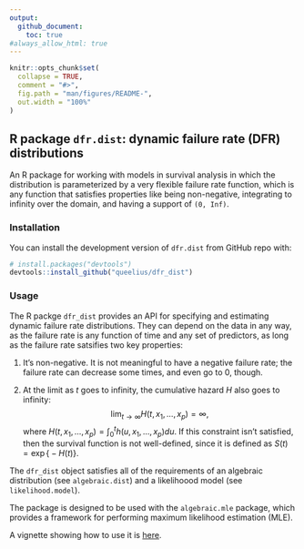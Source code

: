 ```yaml
---
output:
  github_document:
    toc: true
#always_allow_html: true
---
```


<!-- README.md is generated from README.Rmd. Please edit that file -->

```r
knitr::opts_chunk$set(
  collapse = TRUE,
  comment = "#>",
  fig.path = "man/figures/README-",
  out.width = "100%"
)
```

## R package `dfr.dist`: dynamic failure rate (DFR) distributions

<!-- badges: start -->
<!-- badges: end -->

An R package for working with models in survival analysis in which the distribution is
parameterized by a very flexible failure rate function, which is any function that
satisfies properties like being non-negative, integrating to infinity over the domain,
and having a support of `(0, Inf)`.

### Installation

You can install the development version of `dfr.dist` from GitHub repo with:

```r
# install.packages("devtools")
devtools::install_github("queelius/dfr_dist")
```

### Usage

The R packge `dfr_dist` provides an API for specifying and estimating dynamic failure
rate distributions. They can depend on the data in any way, as the failure rate is
any function of time and any set of predictors, as long as the failure rate satsifies
two key properties:

1. It's non-negative. It is not meaningful to have a negative failure rate; the
failure rate can decrease some times, and even go to $0$, though.

2. At the limit as $t$ goes to infinity, the cumulative hazard $H$ also goes to
infinity:
  $$
    \lim_{t \to \infty} H(t, x_1, \ldots, x_p) = \infty,
  $$
  where $H(t, x_1, \ldots, x_p) = \int_{0}^t h(u, x_1, \ldots, x_p) du$.
  If this constraint isn't satisfied, then the survival function is not well-defined,
  since it is defined as $S(t) = \exp\bigl\{-H(t)\bigr\}$.

The `dfr_dist` object satisfies all of the requirements of an algebraic distribution
(see `algebraic.dist`) and a likelihoood model (see `likelihood.model`).

The package is designed to be used with the `algebraic.mle` package, which provides a
framework for performing maximum likelihood estimation (MLE).

A vignette showing how to use it is [here](https://queelius.github.io/dfr_dist/articles/failure_rate.html).